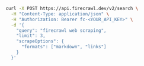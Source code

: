 ```bash cURL
curl -X POST https://api.firecrawl.dev/v2/search \
  -H "Content-Type: application/json" \
  -H "Authorization: Bearer fc-<YOUR_API_KEY>" \
  -d '{
    "query": "firecrawl web scraping",
    "limit": 3,
    "scrapeOptions": {
      "formats": ["markdown", "links"]
    }
  }'
```
